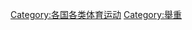 {{Categories by country|nocat}}

[[Category:各国各类体育运动|Category:各国各类体育运动]]
[[Category:舉重|Category:舉重]]